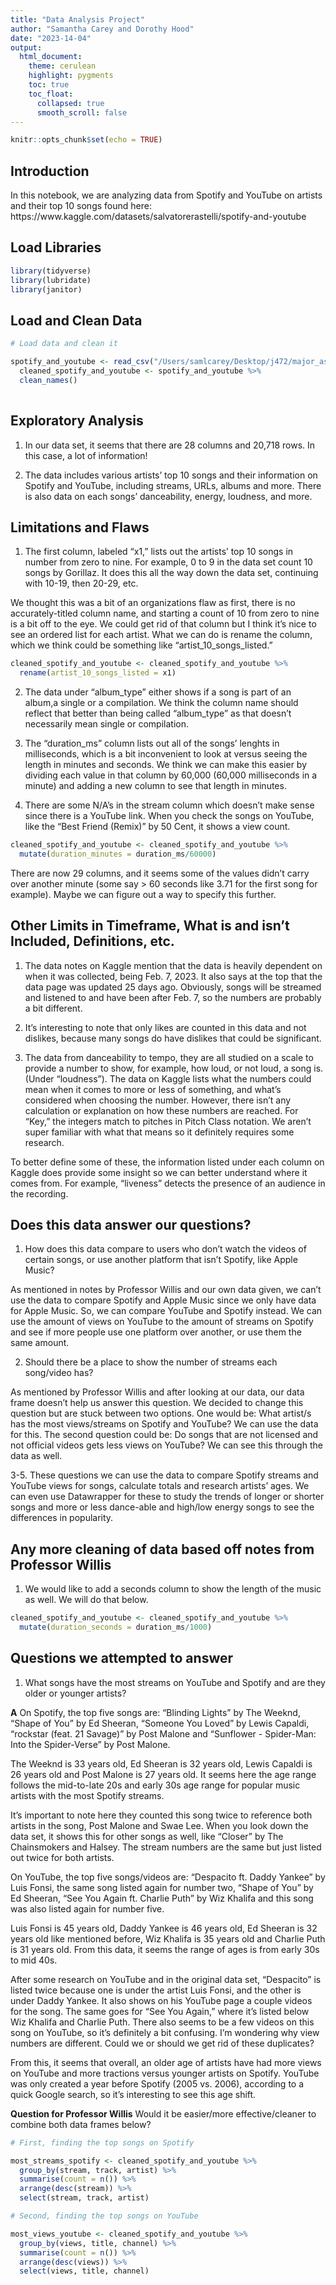```yaml
---
title: "Data Analysis Project"
author: "Samantha Carey and Dorothy Hood"
date: "2023-14-04"
output:
  html_document:
    theme: cerulean
    highlight: pygments
    toc: true
    toc_float:
      collapsed: true
      smooth_scroll: false
---
```


```r
knitr::opts_chunk$set(echo = TRUE)
```

## Introduction

In this notebook, we are analyzing data from Spotify and YouTube on artists and their top 10 songs found here: https://www.kaggle.com/datasets/salvatorerastelli/spotify-and-youtube

## Load Libraries

```r
library(tidyverse)
library(lubridate)
library(janitor)
```

## Load and Clean Data

```r
# Load data and clean it

spotify_and_youtube <- read_csv("/Users/samlcarey/Desktop/j472/major_assignments/data_analysis/data/Spotify_Youtube.csv")
  cleaned_spotify_and_youtube <- spotify_and_youtube %>%
  clean_names() 
  
```

## Exploratory Analysis

1. In our data set, it seems that there are 28 columns and 20,718 rows. In this case, a lot of information!

2. The data includes various artists' top 10 songs and their information on Spotify and YouTube, including streams, URLs, albums and more. There is also data on each songs' danceability, energy, loudness, and more. 

## Limitations and Flaws

1. The first column, labeled "x1," lists out the artists' top 10 songs in number from zero to nine. For example, 0 to 9 in the data set count 10 songs by Gorillaz. It does this all the way down the data set, continuing with 10-19, then 20-29, etc. 

We thought this was a bit of an organizations flaw as first, there is no accurately-titled column name, and starting a count of 10 from zero to nine is a bit off to the eye. We could get rid of that column but I think it's nice to see an ordered list for each artist. What we can do is rename the column, which we think could be something like "artist_10_songs_listed." 

```r
cleaned_spotify_and_youtube <- cleaned_spotify_and_youtube %>%  
  rename(artist_10_songs_listed = x1)
```

2. The data under "album_type" either shows if a song is part of an album,a single or a compilation. We think the column name should reflect that better than being called "album_type" as that doesn't necessarily mean single or compilation. 

3. The "duration_ms" column lists out all of the songs' lenghts in milliseconds, which is a bit inconvenient to look at versus seeing the length in minutes and seconds. We think we can make this easier by dividing each value in that column by 60,000 (60,000 milliseconds in a minute) and adding a new column to see that length in minutes. 

4. There are some N/A's in the stream column which doesn't make sense since there is a YouTube link. When you check the songs on YouTube, like the "Best Friend (Remix)" by 50 Cent, it shows a view count. 

```r
cleaned_spotify_and_youtube <- cleaned_spotify_and_youtube %>% 
  mutate(duration_minutes = duration_ms/60000)
```

There are now 29 columns, and it seems some of the values didn't carry over another minute (some say > 60 seconds like 3.71 for the first song for example). Maybe we can figure out a way to specify this further. 

## Other Limits in Timeframe, What is and isn't Included, Definitions, etc.

1. The data notes on Kaggle mention that the data is heavily dependent on when it was collected, being Feb. 7, 2023. It also says at the top that the data page was updated 25 days ago. Obviously, songs will be streamed and listened to and have been after Feb. 7, so the numbers are probably a bit different. 

2. It's interesting to note that only likes are counted in this data and not dislikes, because many songs do have dislikes that could be significant. 

3. The data from danceability to tempo, they are all studied on a scale to provide a number to show, for example, how loud, or not loud, a song is. (Under "loudness"). The data on Kaggle lists what the numbers could mean when it comes to more or less of something, and what's considered when choosing the number. However, there isn't any calculation or explanation on how these numbers are reached. For "Key," the integers match to pitches in Pitch Class notation. We aren't super familiar with what that means so it definitely requires some research. 

To better define some of these, the information listed under each column on Kaggle does provide some insight so we can better understand where it comes from. For example, "liveness" detects the presence of an audience in the recording. 

## Does this data answer our questions?

1. How does this data compare to users who don’t watch the videos of certain songs, or use another platform that isn’t Spotify, like Apple Music?

As mentioned in notes by Professor Willis and our own data given, we can't use the data to compare Spotify and Apple Music since we only have data for Apple Music. So, we can compare YouTube and Spotify instead. We can use the amount of views on YouTube to the amount of streams on Spotify and see if more people use one platform over another, or use them the same amount.

2. Should there be a place to show the number of streams each song/video has?

As mentioned by Professor Willis and after looking at our data, our data frame doesn't help us answer this question. We decided to change this question but are stuck between two options. One would be: What artist/s has the most views/streams on Spotify and YouTube? We can use the data for this. The second question could be: Do songs that are not licensed and not official videos gets less views on YouTube? We can see this through the data as well.

3-5. These questions we can use the data to compare Spotify streams and YouTube views for songs, calculate totals and research artists' ages. We can even use Datawrapper for these to study the trends of longer or shorter songs and more or less dance-able and high/low energy songs to see the differences in popularity. 

## Any more cleaning of data based off notes from Professor Willis

1. We would like to add a seconds column to show the length of the music as well. We will do that below.

```r
cleaned_spotify_and_youtube <- cleaned_spotify_and_youtube %>% 
  mutate(duration_seconds = duration_ms/1000)
```

## Questions we attempted to answer

1. What songs have the most streams on YouTube and Spotify and are they older or younger artists? 

**A** On Spotify, the top five songs are: "Blinding Lights" by The Weeknd, "Shape of You" by Ed Sheeran, "Someone You Loved" by Lewis Capaldi, "rockstar (feat. 21 Savage)" by Post Malone and "Sunflower - Spider-Man: Into the Spider-Verse" by Post Malone. 

The Weeknd is 33 years old, Ed Sheeran is 32 years old, Lewis Capaldi is 26 years old and Post Malone is 27 years old. It seems here the age range follows the mid-to-late 20s and early 30s age range for popular music artists with the most Spotify streams.

It's important to note here they counted this song twice to reference both artists in the song, Post Malone and Swae Lee. When you look down the data set, it shows this for other songs as well, like "Closer" by The Chainsmokers and Halsey. The stream numbers are the same but just listed out twice for both artists. 

On YouTube, the top five songs/videos are: "Despacito ft. Daddy Yankee" by Luis Fonsi, the same song listed again for number two, "Shape of You" by Ed Sheeran, "See You Again ft. Charlie Puth" by Wiz Khalifa and this song was also listed again for number five. 

Luis Fonsi is 45 years old, Daddy Yankee is 46 years old, Ed Sheeran is 32 years old like mentioned before, Wiz Khalifa is 35 years old and Charlie Puth is 31 years old. From this data, it seems the range of ages is from early 30s to mid 40s. 

After some research on YouTube and in the original data set, "Despacito" is listed twice because one is under the artist Luis Fonsi, and the other is under Daddy Yankee. It also shows on his YouTube page a couple videos for the song. The same goes for "See You Again," where it's listed below Wiz Khalifa and Charlie Puth. There also seems to be a few videos on this song on YouTube, so it's definitely a bit confusing. I'm wondering why view numbers are different. Could we or should we get rid of these duplicates?

From this, it seems that overall, an older age of artists have had more views on YouTube and more tractions versus younger artists on Spotify. YouTube was only created a year before Spotify (2005 vs. 2006), according to a quick Google search, so it's interesting to see this age shift.

**Question for Professor Willis** Would it be easier/more effective/cleaner to combine both data frames below? 

```r

# First, finding the top songs on Spotify

most_streams_spotify <- cleaned_spotify_and_youtube %>% 
  group_by(stream, track, artist) %>% 
  summarise(count = n()) %>% 
  arrange(desc(stream)) %>% 
  select(stream, track, artist)

# Second, finding the top songs on YouTube

most_views_youtube <- cleaned_spotify_and_youtube %>% 
  group_by(views, title, channel) %>% 
  summarise(count = n()) %>% 
  arrange(desc(views)) %>% 
  select(views, title, channel)

```

